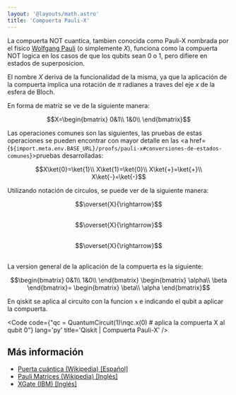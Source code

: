 ```yaml
---
layout: '@layouts/math.astro'
title: 'Compuerta Pauli-X'
---
```



La compuerta NOT cuantica, tambien conocida como Pauli-X nombrada por el fisico <a href="https://en.wikipedia.org/wiki/Wolfgang_Pauli" target="_blank">Wolfgang Pauli</a> (o simplemente $X$), funciona como la compuerta NOT logica en los casos de que los qubits sean 0 o 1, pero difiere en estados de superposicion.

El nombre $X$ deriva de la funcionalidad de la misma, ya que la aplicación de la compuerta implica una rotación de $\pi$ radianes a traves del eje $x$ de la esfera de Bloch.

En forma de matriz se ve de la siguiente manera:
```math
X=\begin{bmatrix}
0&1\\
1&0\\
\end{bmatrix}
```

Las operaciones comunes son las siguientes, las pruebas de estas operaciones se pueden encontrar con mayor detalle en las <a href={`${import.meta.env.BASE_URL}/proofs/pauli-x#conversiones-de-estados-comunes`}>pruebas desarrolladas</a>:
```math
X\ket{0}=\ket{1}\\
X\ket{1}=\ket{0}\\
X\ket{+}=\ket{+}\\
X\ket{-}=\ket{-}
```


Utilizando notación de circulos, se puede ver de la siguiente manera:

<div style="display: flex; justify-content:center; align-items:center; margin-bottom:30px; flex-direction:row">
    <Circle width={"100"} phase={"0"} prob={1} label={"\\ket{0}"}/>
    <Circle width={"100"} phase={"0"} prob={0} label={"\\ket{1}"}/>
    $$\overset{X}{\rightarrow}$$ 
    <Circle width={"100"} phase={"0"} prob={0} label={"\\ket{0}"}/>
    <Circle width={"100"} phase={"0"} prob={1} label={"\\ket{1}"}/>
</div>


<div style="display: flex; justify-content:center; align-items:center; margin-bottom:30px; flex-direction:row">
    <Circle width={"100"} phase={"0"} prob={0} label={"\\ket{0}"}/>
    <Circle width={"100"} phase={"0"} prob={1} label={"\\ket{1}"}/>
    $$\overset{X}{\rightarrow}$$ 
    <Circle width={"100"} phase={"0"} prob={1} label={"\\ket{0}"}/>
    <Circle width={"100"} phase={"0"} prob={0} label={"\\ket{1}"}/>
</div>

<div style="display: flex; justify-content:center; align-items:center; margin-bottom:30px; flex-direction:row">
    <Circle width={"100"} phase={"75"} prob={0.9} label={"\\ket{0}"}/>
    <Circle width={"100"} phase={"155"} prob={0.1} label={"\\ket{1}"}/>
    $$\overset{X}{\rightarrow}$$ 
    <Circle width={"100"} phase={"155"} prob={0.1} label={"\\ket{0}"}/>
    <Circle width={"100"} phase={"75"} prob={0.9} label={"\\ket{1}"}/>
</div>

La version general de la aplicación de la compuerta es la siguiente:
```math
\begin{bmatrix}
0&1\\
1&0\\
\end{bmatrix}
\begin{bmatrix}
\alpha\\
\beta
\end{bmatrix}=
\begin{bmatrix}
\beta\\
\alpha
\end{bmatrix}
```

En qiskit se aplica al circuito con la funcion `x` e indicando el qubit a aplicar la compuerta.


<Code
  code={"qc = QuantumCircuit(1)\nqc.x(0) # aplica la compuerta X al qubit 0"}
  lang='py'
  title='Qiskit | Compuerta Pauli-X'
/>

## Más información

- <a target="_blank" href="https://es.wikipedia.org/wiki/Puerta_cu%C3%A1ntica">Puerta cuántica (Wikipedia) [Español]</a>
- <a target="_blank" href="https://en.wikipedia.org/wiki/Pauli_matrices">Pauli Matrices (Wikipedia) [Inglés]</a>
- <a target="_blank" href="https://docs.quantum.ibm.com/api/qiskit/qiskit.circuit.library.XGate">XGate (IBM) [Inglés]</a>


